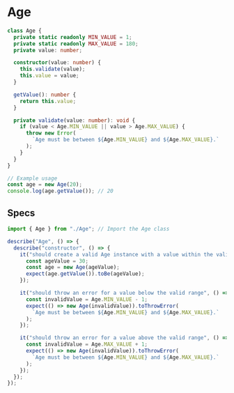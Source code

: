 # Age

```ts copy
class Age {
  private static readonly MIN_VALUE = 1;
  private static readonly MAX_VALUE = 180;
  private value: number;

  constructor(value: number) {
    this.validate(value);
    this.value = value;
  }

  getValue(): number {
    return this.value;
  }

  private validate(value: number): void {
    if (value < Age.MIN_VALUE || value > Age.MAX_VALUE) {
      throw new Error(
        `Age must be between ${Age.MIN_VALUE} and ${Age.MAX_VALUE}.`
      );
    }
  }
}

// Example usage
const age = new Age(20);
console.log(age.getValue()); // 20
```

## Specs

```ts copy
import { Age } from "./Age"; // Import the Age class

describe("Age", () => {
  describe("constructor", () => {
    it("should create a valid Age instance with a value within the valid range", () => {
      const ageValue = 30;
      const age = new Age(ageValue);
      expect(age.getValue()).toBe(ageValue);
    });

    it("should throw an error for a value below the valid range", () => {
      const invalidValue = Age.MIN_VALUE - 1;
      expect(() => new Age(invalidValue)).toThrowError(
        `Age must be between ${Age.MIN_VALUE} and ${Age.MAX_VALUE}.`
      );
    });

    it("should throw an error for a value above the valid range", () => {
      const invalidValue = Age.MAX_VALUE + 1;
      expect(() => new Age(invalidValue)).toThrowError(
        `Age must be between ${Age.MIN_VALUE} and ${Age.MAX_VALUE}.`
      );
    });
  });
});
```
